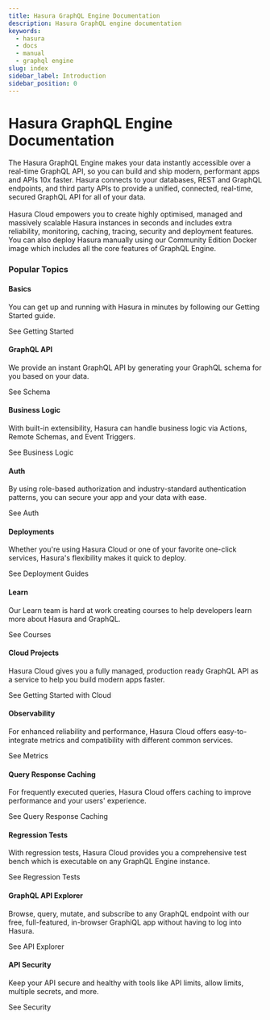 ```yaml
---
title: Hasura GraphQL Engine Documentation
description: Hasura GraphQL engine documentation
keywords:
  - hasura
  - docs
  - manual
  - graphql engine
slug: index
sidebar_label: Introduction
sidebar_position: 0
---
```



# Hasura GraphQL Engine Documentation

<div className='gallery'>
  <div className='sub-heading'>
    <p>
      The Hasura GraphQL Engine makes your data instantly accessible over a real-time GraphQL API, so you can build and
      ship modern, performant apps and APIs 10x faster. Hasura connects to your databases, REST and GraphQL endpoints,
      and third party APIs to provide a unified, connected, real-time, secured GraphQL API for all of your data.
      <br />
      <br />
      <Link to='https://cloud.hasura.io/signup/?pg=docs&plcmt=body&cta=hasura-cloud&tech=default' target='_blank'>
        Hasura Cloud
      </Link> empowers you to create highly optimised, managed and massively scalable Hasura instances in seconds and includes
      extra reliability, monitoring, caching, tracing, security and deployment features. You can also deploy Hasura manually
      using our Community Edition Docker image which includes all the core features of GraphQL Engine.
    </p>
  </div>
  <div className='sub-heading'>
    <h3>Popular Topics</h3>
  </div>
  <div className='card'>
    <h4>Basics</h4>
    <p>You can get up and running with Hasura in minutes by following our Getting Started guide.</p>
    <VersionedLink to='/getting-started/index'>
      See Getting Started <ArrowRight className='arrow' />
    </VersionedLink>
  </div>
  <div className='card'>
    <h4>GraphQL API</h4>
    <p>We provide an instant GraphQL API by generating your GraphQL schema for you based on your data.</p>
    <VersionedLink to='/schema/index'>
      See Schema <ArrowRight className='arrow' />
    </VersionedLink>
  </div>
  <div className='card'>
    <h4>Business Logic</h4>
    <p>
      With built-in extensibility, Hasura can handle business logic via Actions, Remote Schemas, and Event Triggers.
    </p>
    <VersionedLink to='/faq/index/#faq-business-logic'>
      See Business Logic <ArrowRight className='arrow' />
    </VersionedLink>
  </div>
  <div className='card'>
    <h4>Auth</h4>
    <p>
      By using role-based authorization and industry-standard authentication patterns, you can secure your app and your
      data with ease.
    </p>
    <VersionedLink to='/auth/index'>
      See Auth <ArrowRight className='arrow' />
    </VersionedLink>
  </div>
  <div className='card'>
    <h4>Deployments</h4>
    <p>
      Whether you're using Hasura Cloud or one of your favorite one-click services, Hasura's flexibility makes it quick
      to deploy.
    </p>
    <VersionedLink to='/deployment/deployment-guides/index'>
      See Deployment Guides <ArrowRight className='arrow' />
    </VersionedLink>
  </div>
  <div className='card'>
    <h4>Learn</h4>
    <p>Our Learn team is hard at work creating courses to help developers learn more about Hasura and GraphQL.</p>
    <Link to='https://hasura.io/learn/' target='_blank'>
      See Courses <ArrowRight className='arrow' />
    </Link>
  </div>
  <div className='card'>
    <h4>Cloud Projects</h4>
    <p>
      Hasura Cloud gives you a fully managed, production ready GraphQL API as a service to help you build modern apps
      faster.
    </p>
    <VersionedLink to='/getting-started/getting-started-cloud/'>
      See Getting Started with Cloud <ArrowRight className='arrow' />
    </VersionedLink>
  </div>
  <div className='card'>
    <h4>Observability</h4>
    <p>
      For enhanced reliability and performance, Hasura Cloud offers easy-to-integrate metrics and compatibility with
      different common services.
    </p>
    <VersionedLink to='/observability/index'>
      See Metrics <ArrowRight className='arrow' />
    </VersionedLink>
  </div>
  <div className='card'>
    <h4>Query Response Caching</h4>
    <p>
      For frequently executed queries, Hasura Cloud offers caching to improve performance and your users' experience.
    </p>
    <VersionedLink to='/queries/response-caching'>
      See Query Response Caching <ArrowRight className='arrow' />
    </VersionedLink>
  </div>
  <div className='card'>
    <h4>Regression Tests</h4>
    <p>
      With regression tests, Hasura Cloud provides you a comprehensive test bench which is executable on any GraphQL
      Engine instance.
    </p>
    <VersionedLink to='/deployment/regression-tests'>
      See Regression Tests <ArrowRight className='arrow' />
    </VersionedLink>
  </div>
  <div className='card'>
    <h4>GraphQL API Explorer</h4>
    <p>
      Browse, query, mutate, and subscribe to any GraphQL endpoint with our free, full-featured, in-browser GraphiQL app
      without having to log into Hasura.
    </p>
    <VersionedLink to='/graphql-api-explorer/index'>
      See API Explorer <ArrowRight className='arrow' />
    </VersionedLink>
  </div>
  <div className='card'>
    <h4>API Security</h4>
    <p>Keep your API secure and healthy with tools like API limits, allow limits, multiple secrets, and more.</p>
    <VersionedLink to='/security/index'>
      See Security <ArrowRight className='arrow' />
    </VersionedLink>
  </div>
</div>
